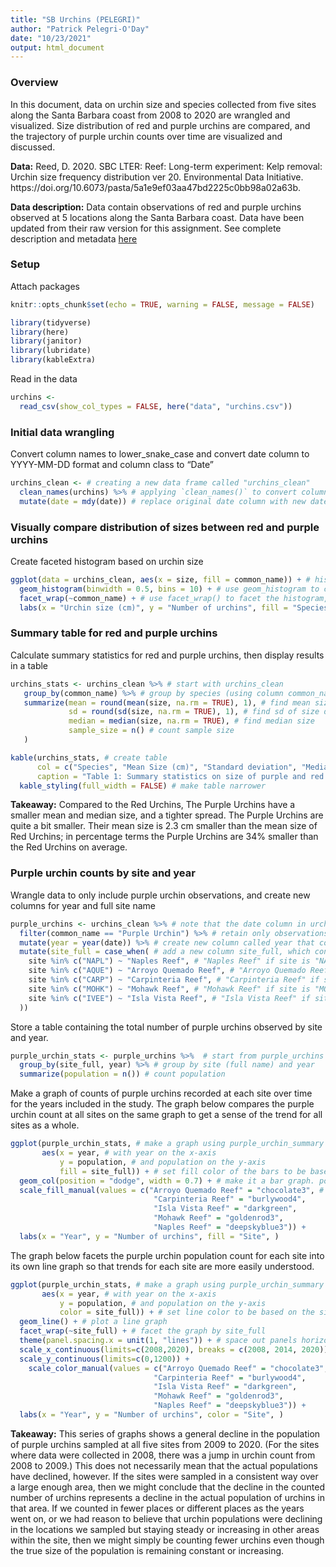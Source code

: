 ```yaml
---
title: "SB Urchins (PELEGRI)"
author: "Patrick Pelegri-O'Day"
date: "10/23/2021"
output: html_document
---
```


### Overview
In this document, data on urchin size and species collected from five sites along the Santa Barbara coast from 2008 to 2020 are wrangled and visualized. Size distribution of red and purple urchins are compared, and the trajectory of purple urchin counts over time are visualized and discussed.

**Data:** Reed, D. 2020. SBC LTER: Reef: Long-term experiment: Kelp removal: Urchin size frequency distribution ver 20. Environmental Data Initiative. https://doi.org/10.6073/pasta/5a1e9ef03aa47bd2225c0bb98a02a63b. 

**Data description:** Data contain observations of red and purple urchins observed at 5 locations along the Santa Barbara coast. Data have been updated from their raw version for this assignment. See complete description and metadata [here](https://sbclter.msi.ucsb.edu/data/catalog/package/?package=knb-lter-sbc.26)

### Setup

Attach packages
```r
knitr::opts_chunk$set(echo = TRUE, warning = FALSE, message = FALSE)

library(tidyverse)
library(here)
library(janitor)
library(lubridate)
library(kableExtra)
```

Read in the data
```r
urchins <- 
  read_csv(show_col_types = FALSE, here("data", "urchins.csv"))
```

### Initial data wrangling

Convert column names to lower_snake_case and convert date column to YYYY-MM-DD format and column class to "Date"
```r
urchins_clean <- # creating a new data frame called "urchins_clean"
  clean_names(urchins) %>% # applying `clean_names()` to convert column names to lower_snake_case
  mutate(date = mdy(date)) # replace original date column with new date column in YYYY-MM-DD format in which column class is "Date"
```


### Visually compare distribution of sizes between red and purple urchins

Create faceted histogram based on urchin size
```r
ggplot(data = urchins_clean, aes(x = size, fill = common_name)) + # histogram will be based on urchin size; colors are according to species
  geom_histogram(binwidth = 0.5, bins = 10) + # use geom_histogram to create histogram
  facet_wrap(~common_name) + # use facet_wrap() to facet the histogram, here based on common_name
  labs(x = "Urchin size (cm)", y = "Number of urchins", fill = "Species")
```

### Summary table for red and purple urchins

Calculate summary statistics for red and purple urchins, then display results in a table
```r
urchins_stats <- urchins_clean %>% # start with urchins_clean
   group_by(common_name) %>% # group by species (using column common_name)
   summarize(mean = round(mean(size, na.rm = TRUE), 1), # find mean size and round to 1 decimal point
             sd = round(sd(size, na.rm = TRUE), 1), # find sd of size distribution and round to 1 decimal point
             median = median(size, na.rm = TRUE), # find median size
             sample_size = n() # count sample size
   )

kable(urchins_stats, # create table
      col = c("Species", "Mean Size (cm)", "Standard deviation", "Median Size (cm)", "Sample Size"), # assign column names
      caption = "Table 1: Summary statistics on size of purple and red urchins") %>% 
  kable_styling(full_width = FALSE) # make table narrower
```

**Takeaway:** Compared to the Red Urchins, The Purple Urchins have a smaller mean and median size, and a tighter spread. The Purple Urchins are quite a bit smaller. Their mean size is 2.3 cm smaller than the mean size of Red Urchins; in percentage terms the Purple Urchins are 34% smaller than the Red Urchins on average. 

### Purple urchin counts by site and year

Wrangle data to only include purple urchin observations, and create new columns for year and full site name
```r
purple_urchins <- urchins_clean %>% # note that the date column in urchins_clean is already converted to class Date because of code in ### Initial data wrangling section
  filter(common_name == "Purple Urchin") %>% # retain only observations where common_name is Purple Urchin
  mutate(year = year(date)) %>% # create new column called year that contains the year, derived from the date column
  mutate(site_full = case_when( # add a new column site_full, which contains...
    site %in% c("NAPL") ~ "Naples Reef", # "Naples Reef" if site is "NAPL"
    site %in% c("AQUE") ~ "Arroyo Quemado Reef", # "Arroyo Quemado Reef" if site is "AQUE"
    site %in% c("CARP") ~ "Carpinteria Reef", # "Carpinteria Reef" if site is "CARP"
    site %in% c("MOHK") ~ "Mohawk Reef", # "Mohawk Reef" if site is "MOHK"
    site %in% c("IVEE") ~ "Isla Vista Reef", # "Isla Vista Reef" if site is "IVEE"
  ))
```

Store a table containing the total number of purple urchins observed by site and year. 
```r
purple_urchin_stats <- purple_urchins %>%  # start from purple_urchins
  group_by(site_full, year) %>% # group by site (full name) and year
  summarize(population = n()) # count population
```

Make a graph of counts of purple urchins recorded at each site over time for the years included in the study. The graph below compares the purple urchin count at all sites on the same graph to get a sense of the trend for all sites as a whole.
```r
ggplot(purple_urchin_stats, # make a graph using purple_urchin_summary
       aes(x = year, # with year on the x-axis
           y = population, # and population on the y-axis
           fill = site_full)) + # set fill color of the bars to be based on the site the sample was drawn from
  geom_col(position = "dodge", width = 0.7) + # make it a bar graph. position = "dodge" sets the bars next to each other
  scale_fill_manual(values = c("Arroyo Quemado Reef" = "chocolate3", # set custom colors for each site
                                "Carpinteria Reef" = "burlywood4",
                                "Isla Vista Reef" = "darkgreen",
                                "Mohawk Reef" = "goldenrod3",
                                "Naples Reef" = "deepskyblue3")) +
  labs(x = "Year", y = "Number of urchins", fill = "Site", )
```

The graph below facets the purple urchin population count for each site into its own line graph so that trends for each site are more easily understood.
```r
ggplot(purple_urchin_stats, # make a graph using purple_urchin_summary
       aes(x = year, # with year on the x-axis
           y = population, # and population on the y-axis
           color = site_full)) + # set line color to be based on the site the sample was drawn from
  geom_line() + # plot a line graph
  facet_wrap(~site_full) + # facet the graph by site_full
  theme(panel.spacing.x = unit(1, "lines")) + # space out panels horizontally
  scale_x_continuous(limits=c(2008,2020), breaks = c(2008, 2014, 2020)) + # customize x-axis scale to fit the graph size 
  scale_y_continuous(limits=c(0,1200)) +
    scale_color_manual(values = c("Arroyo Quemado Reef" = "chocolate3", # set custom colors for each site to match the graph above
                                "Carpinteria Reef" = "burlywood4",
                                "Isla Vista Reef" = "darkgreen",
                                "Mohawk Reef" = "goldenrod3",
                                "Naples Reef" = "deepskyblue3")) +
  labs(x = "Year", y = "Number of urchins", color = "Site", )
```


**Takeaway:** This series of graphs shows a general decline in the population of purple urchins sampled at all five sites from 2009 to 2020. (For the sites where data were collected in 2008, there was a jump in urchin count from 2008 to 2009.) This does not necessarily mean that the actual populations have declined, however. If the sites were sampled in a consistent way over a large enough area, then we might conclude that the decline in the counted number of urchins represents a decline in the actual population of urchins in that area. If we counted in fewer places or different places as the years went on, or we had reason to believe that urchin populations were declining in the locations we sampled but staying steady or increasing in other areas within the site, then we might simply be counting fewer urchins even though the true size of the population is remaining constant or increasing.
